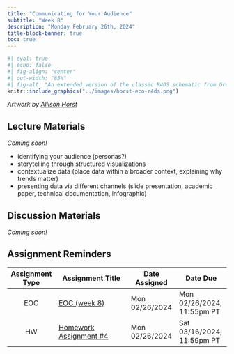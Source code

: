 ```yaml
---
title: "Communicating for Your Audience"
subtitle: "Week 8"
description: "Monday February 26th, 2024"
title-block-banner: true
toc: true
---
```


```r
#| eval: true 
#| echo: false
#| fig-align: "center"
#| out-width: "85%" 
#| fig-alt: "An extended version of the classic R4DS schematic from Grolemund & Wickham, with environmental data science, communities, and communication added."
knitr::include_graphics("../images/horst-eco-r4ds.png")
```

:::{.gray-text .center-text}
*Artwork by [Allison Horst](https://allisonhorst.com/)*
:::

## Lecture Materials 

*Coming soon!*

- identifying your audience (personas?)
- storytelling through structured visualizations
- contextualize data (place data within a broader context, explaining why trends matter)
- presenting data via different channels (slide presentation, academic paper, technical documentation, infographic)

## Discussion Materials

*Coming soon!*

## Assignment Reminders

| Assignment Type | Assignment Title                                                 | Date Assigned  | Date Due                   |
|:---------------:|-------------------------------------------------------|----------------|----------------------------|
| EOC             | [EOC (week 8)](https://forms.gle/aqUwck6jABKRUfYMA)   | Mon 02/26/2024 | Mon 02/26/2024, 11:55pm PT |
| HW              | [Homework Assignment #4](../assignments/HW4.qmd)      | Mon 02/26/2024 | Sat 03/16/2024, 11:59pm PT |
